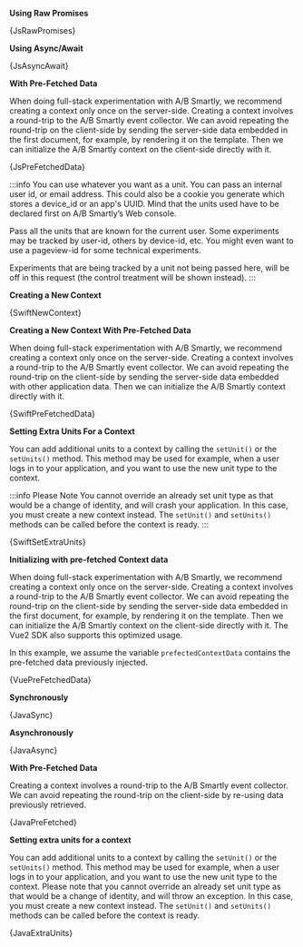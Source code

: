




<Tabs groupId="language">

<TabItem value="js" label="Javascript">

**Using Raw Promises**

<CodeBlock language="js">{JsRawPromises}</CodeBlock>

**Using Async/Await**

<CodeBlock language="js">{JsAsyncAwait}</CodeBlock>

**With Pre-Fetched Data**

When doing full-stack experimentation with A/B Smartly, we recommend creating a
context only once on the server-side. Creating a context involves a round-trip
to the A/B Smartly event collector. We can avoid repeating the round-trip on
the client-side by sending the server-side data embedded in the first document,
for example, by rendering it on the template. Then we can initialize the
A/B Smartly context on the client-side directly with it.

<CodeBlock language="html">{JsPreFetchedData}</CodeBlock>

:::info
You can use whatever you want as a unit.
You can pass an internal user id, or email address.
This could also be a cookie you generate which stores a device_id or an app's UUID. Mind that the units used have to be declared first on A/B Smartly’s Web console.

Pass all the units that are known for the current user. Some experiments may be tracked by user-id, others by device-id, etc.
You might even want to use a pageview-id for some technical experiments.

Experiments that are being tracked by a unit not being passed here, will be off in this request (the control treatment will be shown instead).
:::

</TabItem>

<TabItem value="swift" label="Swift">

**Creating a New Context**

<CodeBlock language="swift">{SwiftNewContext}</CodeBlock>

**Creating a New Context With Pre-Fetched Data**

When doing full-stack experimentation with A/B Smartly, we recommend creating a
context only once on the server-side. Creating a context involves a round-trip
to the A/B Smartly event collector. We can avoid repeating the round-trip on
the client-side by sending the server-side data embedded with other application
data. Then we can initialize the A/B Smartly context directly with it.

<CodeBlock language="swift">{SwiftPreFetchedData}</CodeBlock>

**Setting Extra Units For a Context**

You can add additional units to a context by calling the `setUnit()` or the
`setUnits()` method. This method may be used for example, when a user logs in
to your application, and you want to use the new unit type to the context.

:::info Please Note
You cannot override an already set unit type as that would
be a change of identity, and will crash your application. In this case, you
must create a new context instead. The `setUnit()` and `setUnits()` methods
can be called before the context is ready.
:::

<CodeBlock language="swift">{SwiftSetExtraUnits}</CodeBlock>

</TabItem>
<TabItem value="vue" label="Vue2">

**Initializing with pre-fetched Context data**

When doing full-stack experimentation with A/B Smartly, we recommend creating
a context only once on the server-side. Creating a context involves a
round-trip to the A/B Smartly event collector. We can avoid repeating the
round-trip on the client-side by sending the server-side data embedded in the
first document, for example, by rendering it on the template. Then we can
initialize the A/B Smartly context on the client-side directly with it. The
Vue2 SDK also supports this optimized usage.

In this example, we assume the variable `prefectedContextData` contains the
pre-fetched data previously injected.

<CodeBlock language="js">{VuePreFetchedData}</CodeBlock>

</TabItem>

<TabItem value="java" label="Java">

**Synchronously**

<CodeBlock language="java">{JavaSync}</CodeBlock>

**Asynchronously**

<CodeBlock language="java">{JavaAsync}</CodeBlock>

**With Pre-Fetched Data**

Creating a context involves a round-trip to the A/B Smartly event collector.
We can avoid repeating the round-trip on the client-side by re-using data
previously retrieved.

<CodeBlock language="java">{JavaPreFetched}</CodeBlock>

**Setting extra units for a context**

You can add additional units to a context by calling the `setUnit()` or the
`setUnits()` method. This method may be used for example, when a user logs in
to your application, and you want to use the new unit type to the context.
Please note that you cannot override an already set unit type as that would
be a change of identity, and will throw an exception. In this case, you must
create a new context instead. The `setUnit()` and `setUnits()` methods can be
called before the context is ready.

<CodeBlock language="java">{JavaExtraUnits}</CodeBlock>

</TabItem>

</Tabs>
